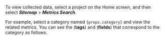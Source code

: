 To view collected data, select a project on the Home screen, and then select **_Sitemap_** > **_Metrics Search_**.

<p>For example, select a category named <code>{props.category}</code> and view the related metrics. You can see the (<b>tags</b>) and (<b>fields</b>) that correspond to the category as follows.</p>
